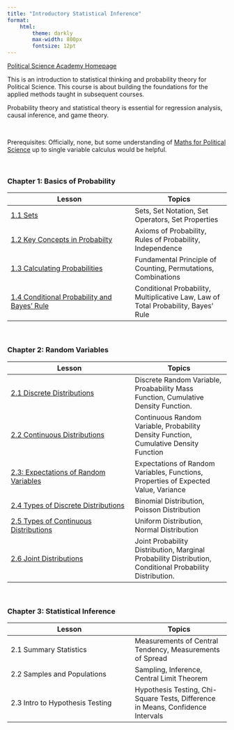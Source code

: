 ```yaml
---
title: "Introductory Statistical Inference"
format:
    html:
        theme: darkly
        max-width: 800px
        fontsize: 12pt
---
```


[Political Science Academy Homepage](https://politicalscience.github.io)

This is an introduction to statistical thinking and probability theory for Political Science. This course is about building the foundations for the applied methods taught in subsequent courses.

Probability theory and statistical theory is essential for regression analysis, causal inference, and game theory.

<br />

Prerequisites: Officially, none, but some understanding of [Maths for Political Science](https://politicalscience.github.io/math/) up to single variable calculus would be helpful.

<br />

### Chapter 1: Basics of Probability

| Lesson | Topics |
|-----------------------------------------|-------------------------------|
| [1.1 Sets](https://politicalscience.github.io/stats/1-1.html) | Sets, Set Notation, Set Operators, Set Properties |
| [1.2 Key Concepts in Probabilty](https://politicalscience.github.io/stats/1-2.html) | Axioms of Probability, Rules of Probability, Independence |
| [1.3 Calculating Probabilities](https://politicalscience.github.io/stats/1-3.html) | Fundamental Principle of Counting, Permutations, Combinations |
| [1.4 Conditional Probability and Bayes' Rule](https://politicalscience.github.io/stats/1-4.html) | Conditional Probability, Multiplicative Law, Law of Total Probability, Bayes' Rule |

<br />

### Chapter 2: Random Variables

| Lesson | Topics |
|-----------------------------------------|-------------------------------|
| [2.1 Discrete Distributions](https://politicalscience.github.io/stats/2-1.html) | Discrete Random Variable, Proabability Mass Function, Cumulative Density Function. |
| [2.2 Continuous Distributions](https://politicalscience.github.io/stats/2-2.html) | Continuous Random Variable, Probability Density Function, Cumulative Density Function |
| [2.3: Expectations of Random Variables](https://politicalscience.github.io/stats/2-3.html) | Expectations of Random Variables, Functions, Properties of Expected Value, Variance |
| [2.4 Types of Discrete Distributions](https://politicalscience.github.io/stats/2-4.html) | Binomial Distribution, Poisson Distribution |
| [2.5 Types of Continuous Distributions](https://politicalscience.github.io/stats/2-5.html) | Uniform Distribution, Normal Distribution |
| [2.6 Joint Distributions](https://politicalscience.github.io/stats/2-6.html) | Joint Probability Distribution, Marginal Probability Distribution, Conditional Probability Distribution. |

<br />

### Chapter 3: Statistical Inference

| Lesson | Topics |
|-----------------------------------------|-------------------------------|
| 2.1 Summary Statistics | Measurements of Central Tendency, Measurements of Spread |
| 2.2 Samples and Populations | Sampling, Inference, Central Limit Theorem |
| 2.3 Intro to Hypothesis Testing | Hypothesis Testing, Chi-Square Tests, Difference in Means, Confidence Intervals |